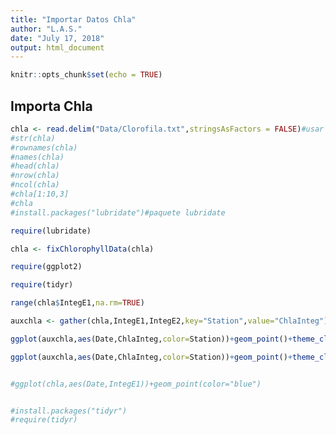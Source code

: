 ```yaml
---
title: "Importar Datos Chla"
author: "L.A.S."
date: "July 17, 2018"
output: html_document
---
```


```r
knitr::opts_chunk$set(echo = TRUE)
```

## Importa Chla

```r
chla <- read.delim("Data/Clorofila.txt",stringsAsFactors = FALSE)#usar read.delim
#str(chla)
#rownames(chla)
#names(chla)
#head(chla)
#nrow(chla)
#ncol(chla)
#chla[1:10,3]
#chla
#install.packages("lubridate")#paquete lubridate

require(lubridate)

chla <- fixChlorophyllData(chla)

require(ggplot2)

require(tidyr)

range(chla$IntegE1,na.rm=TRUE)

auxchla <- gather(chla,IntegE1,IntegE2,key="Station",value="ChlaInteg")

ggplot(auxchla,aes(Date,ChlaInteg,color=Station))+geom_point()+theme_classic()+scale_y_log10()

ggplot(auxchla,aes(Date,ChlaInteg,color=Station))+geom_point()+theme_classic()+scale_y_log10()+geom_line()+facet_wrap( ~Station)+scale_color_brewer(palette="Dark2")+stat_smooth()


#ggplot(chla,aes(Date,IntegE1))+geom_point(color="blue")


#install.packages("tidyr")
#require(tidyr)

```
